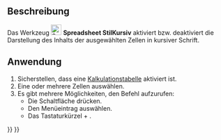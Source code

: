 <languages/>

{{Docnav/de
|[[Spreadsheet_StyleBold/de|StilFett]]
|[[Spreadsheet_StyleUnderline/de|StilUnterstreichen]]
|[[Spreadsheet_Workbench/de|Spreadsheet]]
|IconL=Spreadsheet_StyleBold.svg
|IconR=Spreadsheet_StyleUnderline.svg
|IconC=Workbench_Spreadsheet.svg
}}

{{GuiCommand/de
|Name=Spreadsheet StyleItalic
|Name/de= Spreadsheet StilKursiv
|Workbenches=[[Spreadsheet_Workbench/de|Spreadsheet]]
|Shortcut={{KEY|Ctrl}} + {{KEY|I}}
|MenuLocation=Kalkulationstabelle → Stile → Text in Kursivschrift
|Version=0.17
}}

<span id="Description"></span>
==Beschreibung==

Das Werkzeug [[File:Spreadsheet_StyleItalic.svg|24px]] '''Spreadsheet StilKursiv''' aktiviert bzw. deaktiviert die Darstellung des Inhalts der ausgewählten Zellen in kursiver Schrift.

<span id="Usage"></span>
==Anwendung==

# Sicherstellen, dass eine [[Spreadsheet_CreateSheet/de|Kalkulationstabelle]] aktiviert ist.
# Eine oder mehrere Zellen auswählen.
# Es gibt mehrere Möglichkeiten, den Befehl aufzurufen:
#* Die Schaltfläche {{Button|[[File:Spreadsheet_StyleItalic.svg|16px]] [[Spreadsheet_StyleItalic/de|Text in Kursivschrift]]}} drücken.
#* Den Menüeintrag {{MenuCommand|Kalkulationstabelle → Stile → [[File:Spreadsheet_StyleItalic.svg|16px]] Text in Kursivschrift}} auswählen.
#* Das Tastaturkürzel {{KEY|Strg}} + {{KEY|I}}. {{Version/de|1.1}}


{{Docnav/de
|[[Spreadsheet_StyleBold/de|StilFett]]
|[[Spreadsheet_StyleUnderline/de|StilUnterstreichen]]
|IconL=Spreadsheet_StyleBold.svg
|IconR=Spreadsheet_StyleUnderline.svg
|IconC=Workbench_Spreadsheet.svg
}}

{{Spreadsheet_Tools_navi{{#translation:}}}}
{{Userdocnavi{{#translation:}}}}